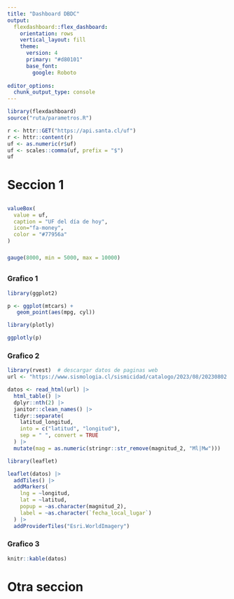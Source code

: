 ```yaml
---
title: "Dashboard DBDC"
output: 
  flexdashboard::flex_dashboard:
    orientation: rows
    vertical_layout: fill
    theme:
      version: 4
      primary: "#d80101"
      base_font: 
        google: Roboto
      
editor_options: 
  chunk_output_type: console
---
```


```r
library(flexdashboard)
source("ruta/parametros.R")

r <- httr::GET("https://api.santa.cl/uf")
r <- httr::content(r)
uf <- as.numeric(r$uf)
uf <- scales::comma(uf, prefix = "$")
uf
```

# Seccion 1

## {data-height=200}

### 

```r
valueBox(
  value = uf,
  caption = "UF del día de hoy",
  icon="fa-money",
  color = "#77956a"
)
```

### 

```r
gauge(8000, min = 5000, max = 10000)
```

### 

### 

## 

### Grafico 1

```r
library(ggplot2)

p <- ggplot(mtcars) +
   geom_point(aes(mpg, cyl))

library(plotly)

ggplotly(p)
```

### Grafico 2

```r
library(rvest)  # descargar datos de paginas web
url <- "https://www.sismologia.cl/sismicidad/catalogo/2023/08/20230802.html"

datos <- read_html(url) |>
  html_table() |>
  dplyr::nth(2) |>
  janitor::clean_names() |>
  tidyr::separate(
    latitud_longitud,
    into = c("latitud", "longitud"),
    sep = " ", convert = TRUE
  ) |> 
  mutate(mag = as.numeric(stringr::str_remove(magnitud_2, "Ml|Mw")))

library(leaflet)

leaflet(datos) |>
  addTiles() |>
  addMarkers(
    lng = ~longitud,
    lat = ~latitud,
    popup = ~as.character(magnitud_2),
    label = ~as.character(`fecha_local_lugar`)
  ) |>
  addProviderTiles("Esri.WorldImagery")
```

### Grafico 3

```r
knitr::kable(datos)
```


# Otra seccion

